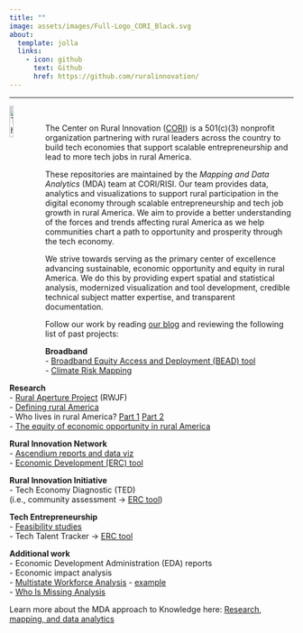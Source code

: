 ```yaml
---
title: ""
image: assets/images/Full-Logo_CORI_Black.svg
about:
  template: jolla
  links:
    - icon: github
      text: Github
      href: https://github.com/ruralinnovation/
---
```


***

<a id="github-profile-logo" href="https://ruralinnovation.us/" target="_blank"><img src="assets/images/Full-Logo_CORI_Cream.svg" alt="The Center on Rural Innovation" width="12%" align="left" /></a>
<br />

The Center on Rural Innovation ([CORI](https://ruralinnovation.us/)) is a 501(c)(3) nonprofit organization partnering with rural leaders across the country to build tech economies that support scalable entrepreneurship and lead to more tech jobs in rural America.

These repositories are maintained by the *Mapping and Data Analytics* (MDA) team at CORI/RISI. Our team provides data, analytics and visualizations to support rural participation in the digital economy through scalable entrepreneurship and tech job growth in rural America. We aim to provide a better understanding of the forces and trends affecting rural America as we help communities chart a path to opportunity and prosperity through the tech economy.

We strive towards serving as the primary center of excellence advancing sustainable, economic opportunity and equity in rural America. We do this by providing expert spatial and statistical analysis, modernized visualization and tool development, credible technical subject matter expertise, and transparent documentation.

Follow our work by reading [our blog](https://ruralinnovation.github.io/blog/){.external target="_blank"} and reviewing the following list of past projects:


::: {layout-ncol=2 layout-valign="top"}


**Broadband**<br />
- [Broadband Equity Access and Deployment (BEAD) tool](https://rural-broadband-map.ruralinnovation.us/){.external target="_blank"}<br />
- [Climate Risk Mapping](https://broadband-risk.ruralinnovation.us/){.external target="_blank"}

**Research**<br />
- [Rural Aperture Project](https://ruralinnovation.us/resources/reports/the-rural-aperture-project/){.external target="_blank"} (RWJF)<br />
  - [Defining rural America](https://ruralinnovation.us/blog/defining-rural-america/){.external target="_blank"}<br />
  - Who lives in rural America? [Part 1](https://ruralinnovation.us/blog/who-lives-in-rural-america-part-i/){.external target="_blank"} [Part 2](https://ruralinnovation.us/blog/who-lives-in-rural-america-part-2/){.external target="_blank"}<br />
  - [The equity of economic opportunity in rural America](https://ruralinnovation.us/blog/equity-economic-opportunity-rural-america/){.external target="_blank"}

**Rural Innovation Network**<br />
- [Ascendium reports and data viz](https://ruralinnovation.us/resources/reports/report-rural-americas-tech-employment-landscape/){.external target="_blank"}<br />
- [Economic Development (ERC) tool](https://erc-tool.ruralinnovation.us/){.external target="_blank"}

**Rural Innovation Initiative**<br />
- Tech Economy Diagnostic (TED)  <br />
  (i.e., community assessment → [ERC tool](https://erc-tool.ruralinnovation.us/){.external target="_blank"})

**Tech Entrepreneurship** <br />
- [Feasibility studies](https://docs.google.com/document/d/1XcIts0l7weC1Kccw-hDSAQ1pj9FUyuaswAOZQP26UJM/edit#heading=h.ldyanhes5kq4){.external target="_blank"}<br />
- Tech Talent Tracker → [ERC tool](https://erc-tool.ruralinnovation.us/){.external target="_blank"}<br />

**Additional work**<br />
- Economic Development Administration (EDA) reports<br />
- Economic impact analysis<br />
- [Multistate Workforce Analysis](https://drive.google.com/drive/folders/1hb6t9j9FDCxTCKikHqRKzuVPjUI3NCaQ){.external target="_blank"} - [example](https://docs.google.com/document/d/1-ikRrZv-zxDaKkM9lScsY5BMSZvTV7Fn/edit){.external target="_blank"}<br />
- [Who Is Missing Analysis](https://drive.google.com/file/d/115CbNaxueucskWevb3BmWqz0Oe4gfrX2){.external target="_blank"}

:::

Learn more about the MDA approach to Knowledge here:
[Research, mapping, and data analytics](https://ruralinnovation.us/our-work/research_mapping/)


<!--

🏗️ This page is under construction! 🏗️

**Here are some ideas to get you started:**

🙋‍ A short introduction - what is your organization all about?
🌈 Contribution guidelines - how can the community get involved?
👩‍💻 Useful resources - where can the community find your docs? Is there anything else the community should know?
🍿 Fun facts - what does your team eat for breakfast?
🧙 Remember, you can do mighty things with the power of [Markdown](https://docs.github.com/github/writing-on-github/getting-started-with-writing-and-formatting-on-github/basic-writing-and-formatting-syntax)
-->
